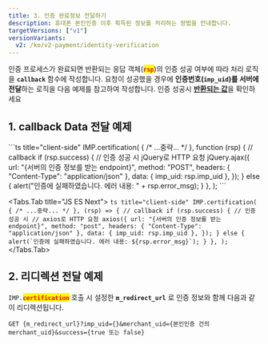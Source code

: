 ```yaml
---
title: 3. 인증 완료정보 전달하기
description: 휴대폰 본인인증 이후 획득된 정보를 처리하는 방법을 안내합니다.
targetVersions: ["v1"]
versionVariants:
  v2: /ko/v2-payment/identity-verification
---
```



인증 프로세스가 완료되면 반환되는 응답 객체(<mark style="color:red;">**`rsp`**</mark>)의 인증 성공 여부에 따라 처리 로직을 **`callback`** 함수에 작성합니다. 요청이 성공했을 경우에 **인증번호(`imp_uid`)를 서버에 전달**하는 로직을 다음 예제를 참고하여 작성합니다. 인증 성공시 [**반환되는 값**](../../sdk/javascript-sdk/cft-rt)을 확인하세요

## 1. callback Data 전달 예제

<Tabs>
  <Tabs.Tab title="JavaScript">
    ```ts title="client-side"
    IMP.certification(
      {
        /* ...중략... */
      },
      function (rsp) {
        // callback
        if (rsp.success) {
          // 인증 성공 시 jQuery로 HTTP 요청
          jQuery.ajax({
            url: "{서버의 인증 정보를 받는 endpoint}",
            method: "POST",
            headers: { "Content-Type": "application/json" },
            data: { imp_uid: rsp.imp_uid },
          });
        } else {
          alert("인증에 실패하였습니다. 에러 내용: " + rsp.error_msg);
        }
      },
    );
    ```
  </Tabs.Tab>

  <Tabs.Tab title="JS ES Next">
    ```ts title="client-side"
    IMP.certification(
      {
        /* ...중략... */
      },
      (rsp) => {
        // callback
        if (rsp.success) {
          // 인증 성공 시
          // axios로 HTTP 요청
          axios({
            url: "{서버의 인증 정보를 받는 endpoint}",
            method: "post",
            headers: { "Content-Type": "application/json" },
            data: { imp_uid: rsp.imp_uid },
          });
        } else {
          alert(`인증에 실패하였습니다. 에러 내용: ${rsp.error_msg}`);
        }
      },
    );
    ```
  </Tabs.Tab>
</Tabs>

## 2. 리디렉션 전달 예제

`IMP.`<mark style="color:red;">**`certification`**</mark> 호출 시 설정한 **`m_redirect_url`** 로 인증 정보와 함께 다음과 같이 리디렉션됩니다.

```http title="Query String"
GET {m_redirect_url}?imp_uid={}&merchant_uid={본인인증 건의 merchant_uid}&success={true 또는 false}
```
